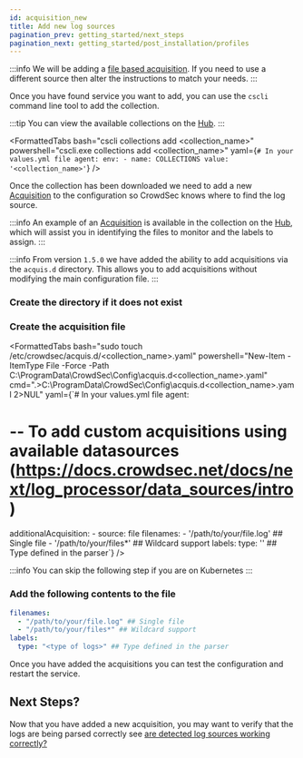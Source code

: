 ```yaml
---
id: acquisition_new
title: Add new log sources
pagination_prev: getting_started/next_steps
pagination_next: getting_started/post_installation/profiles
---
```


:::info
We will be adding a [file based acquisition](/docs/next/log_processor/data_sources/file). If you need to use a different source then alter the instructions to match your needs.
:::



Once you have found service you want to add, you can use the `cscli` command line tool to add the collection.

:::tip
You can view the available collections on the [Hub](https://hub.crowdsec.net/).
:::

<FormattedTabs
  bash="cscli collections add <collection_name>"
  powershell="cscli.exe collections add <collection_name>"
  yaml={`# In your values.yml file
agent:
  env:
    - name: COLLECTIONS
      value: '<collection_name>'`}
/>

Once the collection has been downloaded we need to add a new [Acquisition](/docs/next/log_processor/data_sources/intro) to the configuration so CrowdSec knows where to find the log source.

:::info
An example of an [Acquisition](/docs/next/log_processor/data_sources/intro) is available in the collection on the [Hub](https://hub.crowdsec.net/), which will assist you in identifying the files to monitor and the labels to assign.
:::

:::info
From version `1.5.0` we have added the ability to add acquisitions via the `acquis.d` directory. This allows you to add acquisitions without modifying the main configuration file.
:::

### Create the directory if it does not exist

<FormattedTabs
  bash="sudo mkdir -p /etc/crowdsec/acquis.d"
  cmd="mkdir C:\ProgramData\CrowdSec\Config\acquis.d\"
  powershell="New-Item -ItemType Directory -Force -Path C:\ProgramData\CrowdSec\Config\acquis.d\"
/>

### Create the acquisition file

<FormattedTabs
  bash="sudo touch /etc/crowdsec/acquis.d/<collection_name>.yaml"
  powershell="New-Item -ItemType File -Force -Path C:\ProgramData\CrowdSec\Config\acquis.d\<collection_name>.yaml"
  cmd=".>C:\ProgramData\CrowdSec\Config\acquis.d\<collection_name>.yaml 2>NUL"
  yaml={`# In your values.yml file
agent:
# -- To add custom acquisitions using available datasources (https://docs.crowdsec.net/docs/next/log_processor/data_sources/intro)
  additionalAcquisition:
    - source: file
      filenames:
        - '/path/to/your/file.log' ## Single file
        - '/path/to/your/files*' ## Wildcard support
      labels:
        type: '<type of logs>' ## Type defined in the parser`}
/>

:::info
You can skip the following step if you are on Kubernetes
:::

### Add the following contents to the file

```yaml title="<collection_name>.yaml"
filenames:
  - "/path/to/your/file.log" ## Single file
  - "/path/to/your/files*" ## Wildcard support
labels:
  type: "<type of logs>" ## Type defined in the parser
```

Once you have added the acquisitions you can test the configuration and restart the service.

<FormattedTabs
  bash="sudo crowdsec -t && sudo systemctl restart crowdsec"
  cmd="net stop crowdsec && net start crowdsec"
  powershell="Restart-Service crowdsec"
  k8s="helm upgrade -f values.yaml crowdsec crowdsecurity/crowdsec"
/>

## Next Steps?

Now that you have added a new acquisition, you may want to verify that the logs are being parsed correctly see [are detected log sources working correctly?](/getting_started/post_installation/acquisition.mdx#are-the-detected-log-sources-working-correctly)
